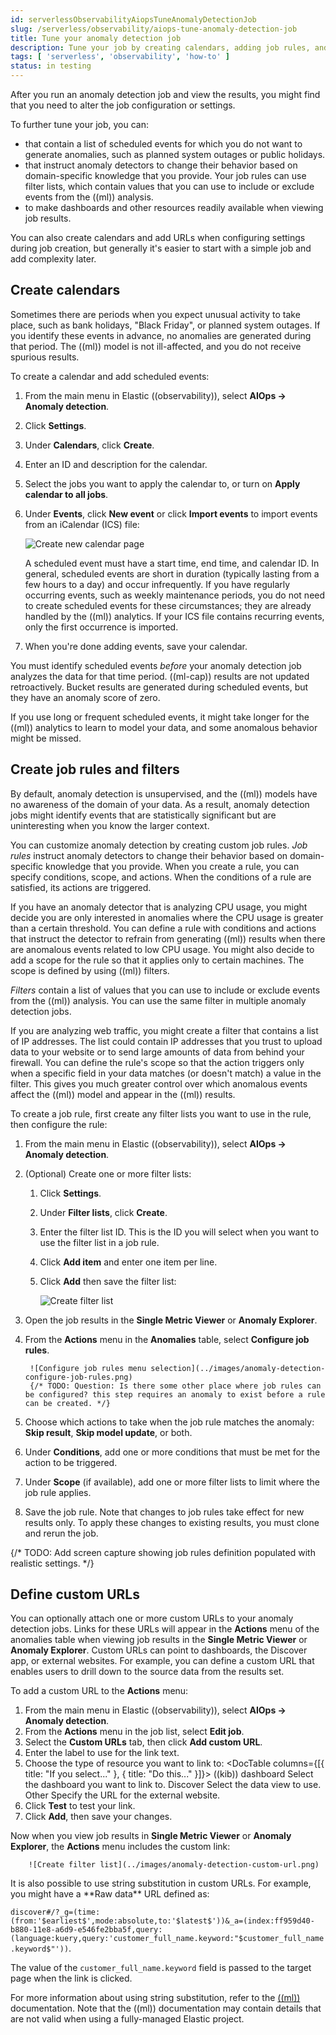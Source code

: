 ```yaml
---
id: serverlessObservabilityAiopsTuneAnomalyDetectionJob
slug: /serverless/observability/aiops-tune-anomaly-detection-job
title: Tune your anomaly detection job
description: Tune your job by creating calendars, adding job rules, and defining custom URLs.
tags: [ 'serverless', 'observability', 'how-to' ]
status: in testing
---
```




<DocBadge template="technical preview" />
After you run an anomaly detection job and view the results,
you might find that you need to alter the job configuration or settings.

To further tune your job, you can:

* <DocLink id="serverlessObservabilityAiopsTuneAnomalyDetectionJob" section="create-calendars" text="Create calendars" /> that contain a list of scheduled events for which you do not want to generate anomalies, such as planned system outages or public holidays.
* <DocLink id="serverlessObservabilityAiopsTuneAnomalyDetectionJob" section="create-job-rules" text="Create job rules" /> that instruct anomaly detectors to change their behavior based on domain-specific knowledge that you provide.
Your job rules can use filter lists, which contain values that you can use to include or exclude events from the ((ml)) analysis.
* <DocLink id="serverlessObservabilityAiopsTuneAnomalyDetectionJob" section="define-custom-urls" text="Define custom URLs"/> to make dashboards and other resources readily available when viewing job results.

<DocCallOut title="Tip">
    You can also create calendars and add URLs when configuring settings during job creation,
    but generally it's easier to start with a simple job and add complexity later.
</DocCallOut>

<div id="create-calendars"></div>

## Create calendars

Sometimes there are periods when you expect unusual activity to take place,
such as bank holidays, "Black Friday", or planned system outages.
If you identify these events in advance, no anomalies are generated during that period.
The ((ml)) model is not ill-affected, and you do not receive spurious results.

To create a calendar and add scheduled events:

1. From the main menu in Elastic ((observability)), select **AIOps -> Anomaly detection**.
1. Click **Settings**.
1. Under **Calendars**, click **Create**.
1. Enter an ID and description for the calendar.
1. Select the jobs you want to apply the calendar to, or turn on **Apply calendar to all jobs**.
1. Under **Events**, click **New event** or click **Import events** to import events from an iCalendar (ICS) file:

    ![Create new calendar page](../images/anomaly-detection-create-calendar.png)

    A scheduled event must have a start time, end time, and calendar ID.
    In general, scheduled events are short in duration (typically lasting from a few hours to a day) and occur infrequently.
    If you have regularly occurring events, such as weekly maintenance periods,
    you do not need to create scheduled events for these circumstances;
    they are already handled by the ((ml)) analytics.
    If your ICS file contains recurring events, only the first occurrence is imported.

1. When you're done adding events, save your calendar.

You must identify scheduled events *before* your anomaly detection job analyzes the data for that time period.
((ml-cap)) results are not updated retroactively.
Bucket results are generated during scheduled events, but they have an anomaly score of zero.

<DocCallOut title="Tip">
    If you use long or frequent scheduled events,
    it might take longer for the ((ml)) analytics to learn to model your data,
    and some anomalous behavior might be missed.
</DocCallOut>

<div id="create-job-rules"></div>

## Create job rules and filters

By default, anomaly detection is unsupervised,
and the ((ml)) models have no awareness of the domain of your data.
As a result, anomaly detection jobs might identify events that are statistically significant but are uninteresting when you know the larger context.

You can customize anomaly detection by creating custom job rules.
*Job rules* instruct anomaly detectors to change their behavior based on domain-specific knowledge that you provide.
When you create a rule, you can specify conditions, scope, and actions.
When the conditions of a rule are satisfied, its actions are triggered.

<DocCallOut title="Example use case for creating a job rule">
If you have an anomaly detector that is analyzing CPU usage,
you might decide you are only interested in anomalies where the CPU usage is greater than a certain threshold.
You can define a rule with conditions and actions that instruct the detector to refrain from generating ((ml)) results when there are anomalous events related to low CPU usage.
You might also decide to add a scope for the rule so that it applies only to certain machines.
The scope is defined by using ((ml)) filters.
</DocCallOut>

*Filters* contain a list of values that you can use to include or exclude events from the ((ml)) analysis.
You can use the same filter in multiple anomaly detection jobs.

<DocCallOut title="Example use case for creating a filter list">
If you are analyzing web traffic, you might create a filter that contains a list of IP addresses.
The list could contain IP addresses that you trust to upload data to your website or to send large amounts of data from behind your firewall.
You can define the rule's scope so that the action triggers only when a specific field in your data matches (or doesn't match) a value in the filter.
This gives you much greater control over which anomalous events affect the ((ml)) model and appear in the ((ml)) results.
</DocCallOut>

To create a job rule, first create any filter lists you want to use in the rule, then configure the rule:

1. From the main menu in Elastic ((observability)), select **AIOps -> Anomaly detection**.
1. (Optional) Create one or more filter lists:
    1. Click **Settings**.
    1. Under **Filter lists**, click **Create**.
    1. Enter the filter list ID. This is the ID you will select when you want to use the filter list in a job rule.
    1. Click **Add item** and enter one item per line.
    1. Click **Add** then save the filter list:

        ![Create filter list](../images/anomaly-detection-create-filter-list.png)

1. Open the job results in the **Single Metric Viewer** or **Anomaly Explorer**.
1. From the **Actions** menu in the **Anomalies** table, select **Configure job rules**.

        ![Configure job rules menu selection](../images/anomaly-detection-configure-job-rules.png)
        {/* TODO: Question: Is there some other place where job rules can be configured? this step requires an anomaly to exist before a rule can be created. */}

1. Choose which actions to take when the job rule matches the anomaly: **Skip result**, **Skip model update**, or both.
1. Under **Conditions**, add one or more conditions that must be met for the action to be triggered.
1. Under **Scope** (if available), add one or more filter lists to limit where the job rule applies.
1. Save the job rule.
Note that changes to job rules take effect for new results only.
To apply these changes to existing results, you must clone and rerun the job.

{/* TODO: Add screen capture showing job rules definition populated with realistic settings. */}

<div id="define-custom-urls"></div>

## Define custom URLs

You can optionally attach one or more custom URLs to your anomaly detection jobs.
Links for these URLs will appear in the **Actions** menu of the anomalies table when viewing job results in the **Single Metric Viewer** or **Anomaly Explorer**.
Custom URLs can point to dashboards, the Discover app, or external websites.
For example, you can define a custom URL that enables users to drill down to the source data from the results set.

To add a custom URL to the **Actions** menu:

1. From the main menu in Elastic ((observability)), select **AIOps -> Anomaly detection**.
1. From the **Actions** menu in the job list, select **Edit job**.
1. Select the **Custom URLs** tab, then click **Add custom URL**.
1. Enter the label to use for the link text.
1. Choose the type of resource you want to link to:
    <DocTable columns={[{ title: "If you select..." }, { title:  "Do this..." }]}>
        <DocRow>
            <DocCell>((kib)) dashboard</DocCell>
            <DocCell>Select the dashboard you want to link to.</DocCell>
        </DocRow>
        <DocRow>
            <DocCell>Discover</DocCell>
            <DocCell>Select the data view to use.</DocCell>
        </DocRow>
        <DocRow>
            <DocCell>Other</DocCell>
            <DocCell>Specify the URL for the external website.</DocCell>
        </DocRow>
    </DocTable>
1. Click **Test** to test your link.
1. Click **Add**, then save your changes.

Now when you view job results in **Single Metric Viewer** or **Anomaly Explorer**,
the **Actions** menu includes the custom link:

        ![Create filter list](../images/anomaly-detection-custom-url.png)

<DocCallOut title="Tip">
It is also possible to use string substitution in custom URLs.
For example, you might have a **Raw data** URL defined as:

`discover#/?_g=(time:(from:'$earliest$',mode:absolute,to:'$latest$'))&_a=(index:ff959d40-b880-11e8-a6d9-e546fe2bba5f,query:(language:kuery,query:'customer_full_name.keyword:"$customer_full_name.keyword$"'))`.

The value of the `customer_full_name.keyword` field is passed to the target page when the link is clicked.

For more information about using string substitution,
refer to the [((ml))](((ml-docs))/ml-configuring-url.html#ml-configuring-url-strings) documentation.
Note that the ((ml)) documentation may contain details that are not valid when using a fully-managed Elastic project.

</DocCallOut>

<Feedback slug="/serverless/observability/aiops-tune-anomaly-detection-job" />
